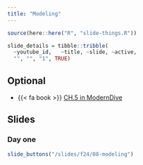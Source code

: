 ```yaml
---
title: "Modeling"
---
```



```r
source(here::here("R", "slide-things.R"))

slide_details = tibble::tribble(
  ~youtube_id,   ~title, ~slide, ~active,
  "", "", "1", TRUE)

```

## Optional

- {{< fa book >}} [CH.5 in ModernDive](https://moderndive.com/5-regression.html)


## Slides

### Day one

```r
slide_buttons("/slides/f24/08-modeling")
```